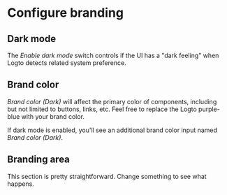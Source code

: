 
# Configure branding

<SaveChanges />

## Dark mode

The _Enable dark mode_ switch controls if the UI has a "dark feeling" when Logto detects related system preference.

## Brand color

_Brand color (Dark)_ will affect the primary color of components, including but not limited to buttons, links, etc. Feel free to replace the Logto purple-blue with your brand color.

If dark mode is enabled, you'll see an additional brand color input named _Brand color (Dark)_.

<DarkModeNote />

## Branding area

This section is pretty straightforward. Change something to see what happens.
